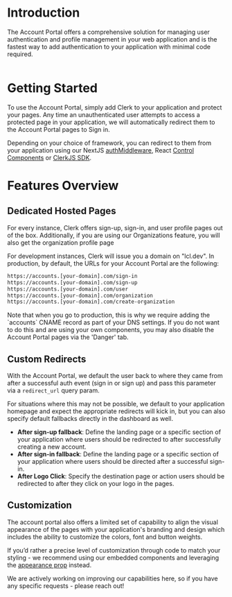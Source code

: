 

# Introduction

The Account Portal offers a comprehensive solution for managing user authentication and profile management in your web application and is the fastest way to add authentication to your application with minimal code required. 

<Image />


# Getting Started

To use the Account Portal, simply add Clerk to your application and protect your pages. Any time an unauthenticated user attempts to access a protected page in your application, we will automatically redirect them to the Account Portal pages to Sign in.

Depending on your choice of framework, you can redirect to them from your application using our NextJS [authMiddleware](https://clerk.com/docs/nextjs/middleware), React [Control Components](https://clerk.com/docs/component-reference/redirect-to-sign-in) or [ClerkJS SDK](https://clerk.com/docs/reference/clerkjs/clerk).


# Features Overview

## Dedicated Hosted Pages

For every instance, Clerk offers sign-up, sign-in, and user profile pages out of the box. Additionally, if you are using our Organizations feature, you will also get the organization profile page 

For development instances, Clerk will issue you a domain on "lcl.dev". In production, by default, the URLs for your Account Portal are the following: 

```sh 
https://accounts.[your-domain].com/sign-in
https://accounts.[your-domain].com/sign-up
https://accounts.[your-domain].com/user
https://accounts.[your-domain].com/organization
https://accounts.[your-domain].com/create-organization
``` 


<Callout type="info" emoji="ℹ️">
Note that when you go to production, this is why we require adding the `accounts` CNAME record as part of your DNS settings. If you do not want to do this and are using your own components, you may also disable the Account Portal pages via the 'Danger' tab.
</Callout>

## Custom Redirects


With the Account Portal, we default the user back to where they came from after a successful auth event (sign in or sign up) and pass this parameter via a `redirect_url` query param.

For situations where this may not be possible, we default to your application homepage and expect the appropriate redirects will kick in, but you can also specify default fallbacks directly in the dashboard as well. 

- **After sign-up fallback**: Define the landing page or a specific section of your application where users should be redirected to after successfully creating a new account.
- **After sign-in fallback**: Define the landing page or a specific section of your application where users should be directed after a successful sign-in.
- **After Logo Click**: Specify the destination page or action users should be redirected to after they click on your logo in the pages.


## Customization

The account portal also offers a limited set of capability to align the visual appearance of the pages with your application's branding and design which includes the ability to customize the colors, font and button weights.

If you’d rather a precise level of customization through code to match your styling - we recommend using our embedded components and leveraging the [appearance prop](https://clerk.com/docs/component-reference/customization) instead.

<Callout type="info" emoji="ℹ️">
 We are actively working on improving our capabilities here, so if you have any specific requests - please reach out!
</Callout>

